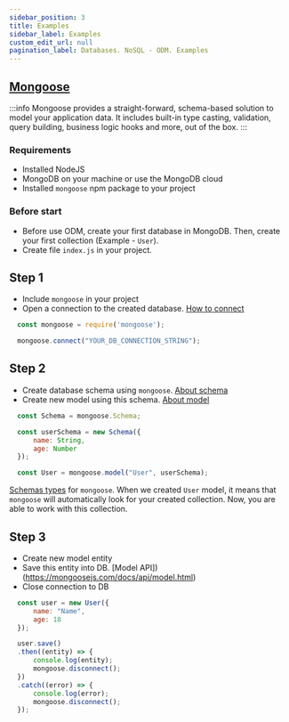 ```yaml
---
sidebar_position: 3
title: Examples
sidebar_label: Examples
custom_edit_url: null
pagination_label: Databases. NoSQL - ODM. Examples
---
```


## [Mongoose](https://mongoosejs.com/docs/index.html)

:::info
Mongoose provides a straight-forward, schema-based solution to model your application data.
It includes built-in type casting, validation, query building, business logic hooks and more, out of the box.
:::

### Requirements
- Installed NodeJS
- MongoDB on your machine or use the MongoDB cloud
- Installed ```mongoose``` npm package to your project

### Before start

- Before use ODM, create your first database in MongoDB. Then, create your first collection (Example - ```User```).
- Create file ```index.js``` in your project.

## Step 1

- Include ```mongoose``` in your project
- Open a connection to the created database. [How to connect](https://mongoosejs.com/docs/connections.html)

```js
  const mongoose = require('mongoose');

  mongoose.connect("YOUR_DB_CONNECTION_STRING");
```

## Step 2

- Create database schema using ```mongoose```. [About schema](https://mongoosejs.com/docs/guide.html)
- Create new model using this schema. [About model](https://mongoosejs.com/docs/models.html)

```js
  const Schema = mongoose.Schema;

  const userSchema = new Schema({
      name: String,
      age: Number
  });

  const User = mongoose.model("User", userSchema);
```
[Schemas types](https://mongoosejs.com/docs/schematypes.html) for ```mongoose```.
When we created ```User``` model, it means that ```mongoose``` will automatically look for your created collection.
Now, you are able to work with this collection.

## Step 3

- Create new model entity
- Save this entity into DB. [Model API])(https://mongoosejs.com/docs/api/model.html)
- Close connection to DB

```js
  const user = new User({
      name: "Name",
      age: 18
  });

  user.save()
  .then((entity) => {
      console.log(entity);
      mongoose.disconnect();
  })
  .catch((error) => {
      console.log(error);
      mongoose.disconnect();
  });
```